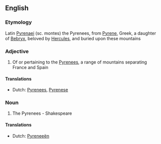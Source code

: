 ==English==

===Etymology===
Latin [[Pyrenaei]] (sc. montes) the Pyrenees, from [[Pyrene]], Greek, a daughter of [[Bebryx]], beloved by [[Hercules]], and buried upon these mountains
===Adjective===
{{en-noun}}

#Of or pertaining to the [[Pyrenees]], a range of mountains separating France and Spain

====Translations====
*Dutch: [[Pyrenees]], [[Pyrenese]]

===Noun===
{{en-adj}}

#The Pyrenees - Shakespeare

====Translations====
*Dutch: [[Pyreneeën]]
